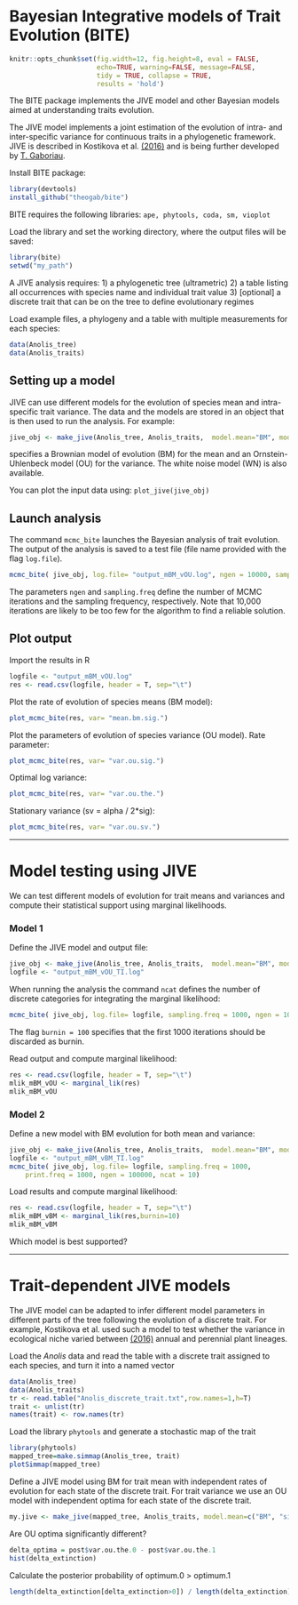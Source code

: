 # Bayesian Integrative models of Trait Evolution (BITE)

```r
knitr::opts_chunk$set(fig.width=12, fig.height=8, eval = FALSE,
                      echo=TRUE, warning=FALSE, message=FALSE,
                      tidy = TRUE, collapse = TRUE,
                      results = 'hold')
```


The BITE package implements the JIVE model and other Bayesian models aimed at understanding traits evolution. 

The JIVE model implements a joint estimation of the evolution of intra- and inter-specific variance for continuous traits in a phylogenetic framework. JIVE is described in Kostikova et al. [(2016)](https://academic.oup.com/sysbio/article/65/3/417/2468958) and is being further developed by [T. Gaboriau](https://github.com/theogab).

Install BITE package:

```r
library(devtools)
install_github("theogab/bite")
```

BITE requires the following libraries:
`ape, phytools, coda, sm, vioplot` 

Load the library and set the working directory, where the output files will be saved:

```r
library(bite)
setwd("my_path")
```

A JIVE analysis requires:
1) a phylogenetic tree (ultrametric)
2) a table listing all occurrences with species name and individual trait value
3) [optional] a discrete trait that can be on the tree to define evolutionary regimes

Load example files, a phylogeny and a table with multiple measurements for each species:

```r
data(Anolis_tree)
data(Anolis_traits) 
```

## Setting up a model
JIVE can use different models for the evolution of species mean and intra-specific trait variance.
The data and the models are stored in an object that is then used to run the analysis. For example:

```r
jive_obj <- make_jive(Anolis_tree, Anolis_traits,  model.mean="BM", model.var="OU")
```

specifies a Brownian model of evolution (BM) for the mean and an Ornstein-Uhlenbeck model (OU) for the variance. The white noise model (WN) is also available.

You can plot the input data using:
`plot_jive(jive_obj)`

## Launch analysis
The command `mcmc_bite` launches the Bayesian analysis of trait evolution. The output of the analysis is saved to a test file (file name provided with the flag `log.file`).

```r
mcmc_bite( jive_obj, log.file= "output_mBM_vOU.log", ngen = 10000, sampling.freq = 100)
```

The parameters `ngen` and `sampling.freq` define the number of MCMC iterations and the sampling frequency, respectively. Note that 10,000 iterations are likely to be too few for the algorithm to find a reliable solution.

## Plot output
Import the results in R

```r
logfile <- "output_mBM_vOU.log"
res <- read.csv(logfile, header = T, sep="\t")
```

Plot the rate of evolution of species means (BM model):

```r
plot_mcmc_bite(res, var= "mean.bm.sig.")
```

Plot the parameters of evolution of species variance (OU model).
Rate parameter:

```r
plot_mcmc_bite(res, var= "var.ou.sig.")
```

Optimal log variance:

```r
plot_mcmc_bite(res, var= "var.ou.the.")
```

Stationary variance (sv = alpha / 2*sig):

```r
plot_mcmc_bite(res, var= "var.ou.sv.")
```



---

# Model testing using JIVE
We can test different models of evolution for trait means and variances and compute their statistical support using marginal likelihoods. 

### Model 1
Define the JIVE model and output file:

```r
jive_obj <- make_jive(Anolis_tree, Anolis_traits,  model.mean="BM", model.var="OU") 
logfile <- "output_mBM_vOU_TI.log"
```

When running the analysis the command `ncat` defines the number of discrete categories for integrating the marginal likelihood:

```r
mcmc_bite( jive_obj, log.file= logfile, sampling.freq = 1000, ngen = 100000, ncat = 10, burnin = 1000) 
```

The flag `burnin = 100` specifies that the first 1000 iterations should be discarded as burnin. 

Read output and compute marginal likelihood:

```r
res <- read.csv(logfile, header = T, sep="\t")
mlik_mBM_vOU <- marginal_lik(res)
mlik_mBM_vOU
```

### Model 2
Define a new model with BM evolution for both mean and variance:

```r
jive_obj <- make_jive(Anolis_tree, Anolis_traits,  model.mean="BM", model.var="BM") 
logfile <- "output_mBM_vBM_TI.log"
mcmc_bite( jive_obj, log.file= logfile, sampling.freq = 1000, 
	print.freq = 1000, ngen = 100000, ncat = 10)
```
	
Load results and compute marginal likelihood:

```r
res <- read.csv(logfile, header = T, sep="\t")
mlik_mBM_vBM <- marginal_lik(res,burnin=10)
mlik_mBM_vBM
```

Which model is best supported?


---

# Trait-dependent JIVE models
The JIVE model can be adapted to infer different model parameters in different parts of the tree following the evolution of a discrete trait. For example, Kostikova et al. used such a model to test whether the variance in ecological niche varied between [(2016)](https://academic.oup.com/sysbio/article/65/3/417/2468958) annual and perennial plant lineages.

Load the _Anolis_ data and read the table with a discrete trait assigned to each species, and turn it into a named vector

```r
data(Anolis_tree)
data(Anolis_traits)
tr <- read.table("Anolis_discrete_trait.txt",row.names=1,h=T)
trait <- unlist(tr)
names(trait) <- row.names(tr)
```

Load the library `phytools` and generate a stochastic map of the trait

```r
library(phytools)
mapped_tree=make.simmap(Anolis_tree, trait)
plotSimmap(mapped_tree)
```

Define a JIVE model using BM for trait mean with independent rates of evolution for each state of the discrete trait. For trait variance we use an OU model with independent optima for each state of the discrete trait.

```r
my.jive <- make_jive(mapped_tree, Anolis_traits, model.mean=c("BM", "sigma"), model.var=c("OU", "theta")) 

```

Are OU optima significantly different?

```r
delta_optima = post$var.ou.the.0 - post$var.ou.the.1
hist(delta_extinction)
```

Calculate the posterior probability of optimum.0 > optimum.1

```r
length(delta_extinction[delta_extinction>0]) / length(delta_extinction)
```










